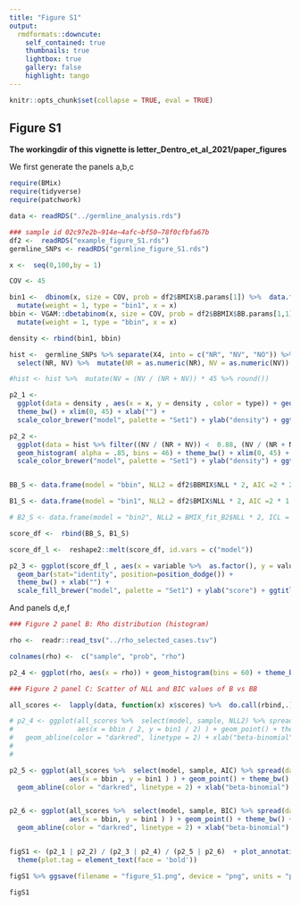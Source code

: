 ```yaml
---
title: "Figure S1"
output:   
  rmdformats::downcute:
    self_contained: true
    thumbnails: true
    lightbox: true
    gallery: false
    highlight: tango
---
```


```r
knitr::opts_chunk$set(collapse = TRUE, eval = TRUE)
```

## Figure S1

**The workingdir of this vignette is letter_Dentro_et_al_2021/paper_figures**


We first generate the panels a,b,c

```r

require(BMix)
require(tidyverse)
require(patchwork)

data <- readRDS("../germline_analysis.rds")

### sample id 02c97e2b−914e−4afc−bf50−78f0cfbfa67b
df2 <-  readRDS("example_figure_S1.rds")
germline_SNPs <- readRDS("germline_figure_S1.rds")

x <-  seq(0,100,by = 1)

COV <- 45

bin1 <-  dbinom(x, size = COV, prob = df2$BMIX$B.params[1]) %>%  data.frame(density = .) %>%
  mutate(weight = 1, type = "bin1", x = x)
bbin <- VGAM::dbetabinom(x, size = COV, prob = df2$BBMIX$BB.params[1,1], rho = df2$BBMIX$BB.params[2,1]) %>%  data.frame(density = .)%>%
  mutate(weight = 1, type = "bbin", x = x)

density <- rbind(bin1, bbin)

hist <-  germline_SNPs %>% separate(X4, into = c("NR", "NV", "NO")) %>%
  select(NR, NV) %>%  mutate(NR = as.numeric(NR), NV = as.numeric(NV))

#hist <- hist %>%  mutate(NV = (NV / (NR + NV)) * 45 %>% round())

p2_1 <-
  ggplot(data = density , aes(x = x, y = density , color = type)) + geom_line(size = 1.5) + 
  theme_bw() + xlim(0, 45) + xlab("") +
  scale_color_brewer("model", palette = "Set1") + ylab("density") + ggtitle(paste0("bbin vs bin fits (rho= ",round(df2$BBMIX$BB.params[2],3),")"))

p2_2 <- 
  ggplot(data = hist %>% filter((NV / (NR + NV)) <  0.88, (NV / (NR + NV)) >  0.12), aes(x = NV)) + 
  geom_histogram( alpha = .85, bins = 46) + theme_bw() + xlim(0, 45) + xlab("") +
  scale_color_brewer("model", palette = "Set1") + ylab("density") + ggtitle(paste0("Number of variant reads"))


BB_S <- data.frame(model = "bbin", NLL2 = df2$BBMIX$NLL * 2, AIC =2 * 2 + df2$BBMIX$NLL * 2,  BIC = df2$BBMIX$BIC)

B1_S <- data.frame(model = "bin1", NLL2 = df2$BMIX$NLL * 2, AIC =2 * 1  +df2$BMIX$NLL * 2,  BIC = df2$BMIX$BIC)

# B2_S <- data.frame(model = "bin2", NLL2 = BMIX_fit_B2$NLL * 2, ICL = BMIX_fit_B2$ICL,  BIC = BMIX_fit_B2$BIC)

score_df <-  rbind(BB_S, B1_S)

score_df_l <-  reshape2::melt(score_df, id.vars = c("model"))

p2_3 <- ggplot(score_df_l , aes(x = variable %>%  as.factor(), y = value %>%  as.numeric(), fill = model %>%  as.factor())) +
  geom_bar(stat="identity", position=position_dodge()) +
  theme_bw() + xlab("") +
  scale_fill_brewer("model", palette = "Set1") + ylab("score") + ggtitle("Fits score comparison 02c97e2b−914e−4afc−bf50−78f0cfbfa67b")


```

And panels d,e,f

```r
### Figure 2 panel B: Rho distribution (histogram)

rho <-  readr::read_tsv("../rho_selected_cases.tsv")

colnames(rho) <-  c("sample", "prob", "rho")

p2_4 <- ggplot(rho, aes(x = rho)) + geom_histogram(bins = 60) + theme_bw() + ggtitle("Rho distribution in 41 selected samples")

### Figure 2 panel C: Scatter of NLL and BIC values of B vs BB

all_scores <-  lapply(data, function(x) x$scores) %>%  do.call(rbind,.)

# p2_4 <- ggplot(all_scores %>%  select(model, sample, NLL2) %>% spread(data = ., key = model, value = c(NLL2))  ,
#                aes(x = bbin / 2, y = bin1 / 2) ) + geom_point() + theme_bw() + xlim(1.25e5, 1.9e5)+ ylim(1.25e5, 1.9e5) + 
#   geom_abline(color = "darkred", linetype = 2) + xlab("beta-binomial") + ylab("binomial") + ggtitle("NLL values for binomial and beta-binomial fits on het-SNPs")
# 
# 

p2_5 <- ggplot(all_scores %>%  select(model, sample, AIC) %>% spread(data = ., key = model, value = c(AIC))  ,
               aes(x = bbin , y = bin1 ) ) + geom_point() + theme_bw() +  xlim(2.5e5, 3.7e5)+ ylim(2.5e5, 3.7e5) +
  geom_abline(color = "darkred", linetype = 2) + xlab("beta-binomial") + ylab("binomial") + ggtitle("AIC values for binomial and beta-binomial fits")


p2_6 <- ggplot(all_scores %>%  select(model, sample, BIC) %>% spread(data = ., key = model, value = c(BIC))  ,
               aes(x = bbin, y = bin1 ) ) + geom_point() + theme_bw() + xlim(2.5e5, 3.7e5)+ ylim(2.5e5, 3.7e5) + 
  geom_abline(color = "darkred", linetype = 2) + xlab("beta-binomial") + ylab("binomial") + ggtitle("BIC values for binomial and beta-binomial fits")


figS1 <- (p2_1 | p2_2) / (p2_3 | p2_4) / (p2_5 | p2_6)  + plot_annotation(tag_levels = 'a') &
  theme(plot.tag = element_text(face = 'bold'))

figS1 %>% ggsave(filename = "figure_S1.png", device = "png", units = "px", width = 3000, height = 3300)

figS1
```
